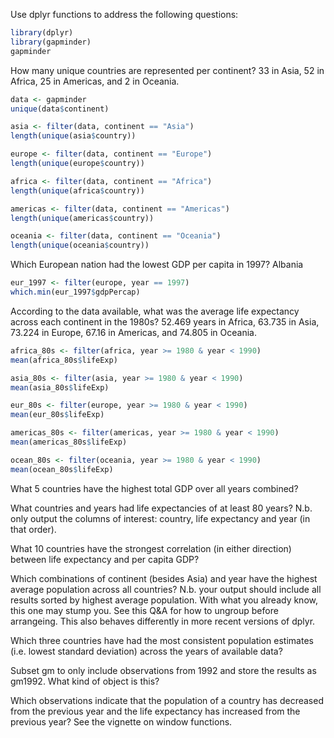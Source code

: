Use dplyr functions to address the following questions:

```r
library(dplyr)
library(gapminder)
gapminder
```

How many unique countries are represented per continent?
33 in Asia, 52 in Africa, 25 in Americas, and 2 in Oceania.
```r
data <- gapminder
unique(data$continent)

asia <- filter(data, continent == "Asia")
length(unique(asia$country))

europe <- filter(data, continent == "Europe")
length(unique(europe$country))

africa <- filter(data, continent == "Africa")
length(unique(africa$country))

americas <- filter(data, continent == "Americas")
length(unique(americas$country))

oceania <- filter(data, continent == "Oceania")
length(unique(oceania$country))
```

Which European nation had the lowest GDP per capita in 1997?
Albania
```r
eur_1997 <- filter(europe, year == 1997)
which.min(eur_1997$gdpPercap)
```

According to the data available, what was the average life expectancy across each continent in the 1980s?
52.469 years in Africa, 63.735 in Asia, 73.224 in Europe, 67.16 in Americas, and 74.805 in Oceania.
``` r
africa_80s <- filter(africa, year >= 1980 & year < 1990)
mean(africa_80s$lifeExp)

asia_80s <- filter(asia, year >= 1980 & year < 1990)
mean(asia_80s$lifeExp)

eur_80s <- filter(europe, year >= 1980 & year < 1990)
mean(eur_80s$lifeExp)

americas_80s <- filter(americas, year >= 1980 & year < 1990)
mean(americas_80s$lifeExp)

ocean_80s <- filter(oceania, year >= 1980 & year < 1990)
mean(ocean_80s$lifeExp)
```

What 5 countries have the highest total GDP over all years combined?

What countries and years had life expectancies of at least 80 years? N.b. only output the columns of interest: country, life expectancy and year (in that order).

What 10 countries have the strongest correlation (in either direction) between life expectancy and per capita GDP?

Which combinations of continent (besides Asia) and year have the highest average population across all countries? N.b. your output should include all results sorted by highest average population. With what you already know, this one may stump you. See this Q&A for how to ungroup before arrangeing. This also behaves differently in more recent versions of dplyr.

Which three countries have had the most consistent population estimates (i.e. lowest standard deviation) across the years of available data?

Subset gm to only include observations from 1992 and store the results as gm1992. What kind of object is 
this?

Which observations indicate that the population of a country has decreased from the previous year and the life expectancy has increased from the previous year? See the vignette on window functions.